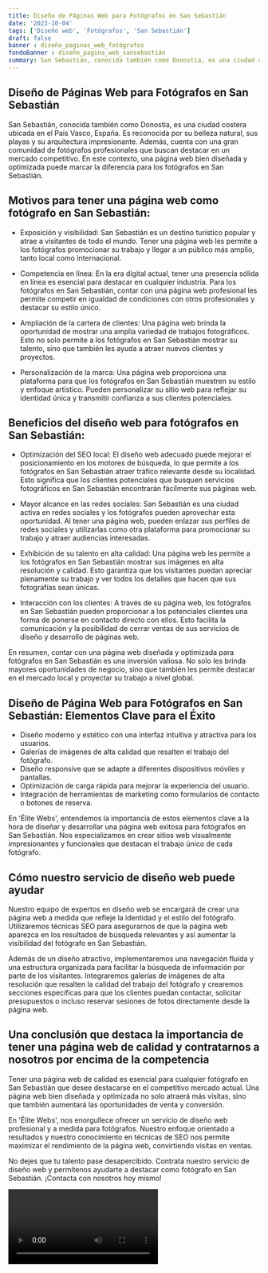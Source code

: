 ```yaml
---
title: Diseño de Páginas Web para Fotógrafos en San Sebastián
date: '2023-10-04'
tags: ['Diseño web', 'Fotógrafos', 'San Sebastián']
draft: false
banner : diseño_paginas_web_fotógrafos
fondoBanner : diseño_pagina_web_sansebastián
summary: San Sebastián, conocida también como Donostia, es una ciudad costera ubicada en el País Vasco, España. Es reconocida por su belleza natural, sus playas y su arquitectura impresionante. Además, cuenta con una gran comunidad de fotógrafos profesionales que buscan destacar en un mercado competitivo. En este contexto, una página web bien diseñada y optimizada puede marcar la diferencia para los fotógrafos en San Sebastián.
---
```


## Diseño de Páginas Web para Fotógrafos en San Sebastián

San Sebastián, conocida también como Donostia, es una ciudad costera ubicada en el País Vasco, España. Es reconocida por su belleza natural, sus playas y su arquitectura impresionante. Además, cuenta con una gran comunidad de fotógrafos profesionales que buscan destacar en un mercado competitivo. En este contexto, una página web bien diseñada y optimizada puede marcar la diferencia para los fotógrafos en San Sebastián.

## Motivos para tener una página web como fotógrafo en San Sebastián:

- Exposición y visibilidad: San Sebastián es un destino turístico popular y atrae a visitantes de todo el mundo. Tener una página web les permite a los fotógrafos promocionar su trabajo y llegar a un público más amplio, tanto local como internacional.

- Competencia en línea: En la era digital actual, tener una presencia sólida en línea es esencial para destacar en cualquier industria. Para los fotógrafos en San Sebastián, contar con una página web profesional les permite competir en igualdad de condiciones con otros profesionales y destacar su estilo único.

- Ampliación de la cartera de clientes: Una página web brinda la oportunidad de mostrar una amplia variedad de trabajos fotográficos. Esto no solo permite a los fotógrafos en San Sebastián mostrar su talento, sino que también les ayuda a atraer nuevos clientes y proyectos.

- Personalización de la marca: Una página web proporciona una plataforma para que los fotógrafos en San Sebastián muestren su estilo y enfoque artístico. Pueden personalizar su sitio web para reflejar su identidad única y transmitir confianza a sus clientes potenciales.

## Beneficios del diseño web para fotógrafos en San Sebastián:

- Optimización del SEO local: El diseño web adecuado puede mejorar el posicionamiento en los motores de búsqueda, lo que permite a los fotógrafos en San Sebastián atraer tráfico relevante desde su localidad. Esto significa que los clientes potenciales que busquen servicios fotográficos en San Sebastián encontrarán fácilmente sus páginas web.

- Mayor alcance en las redes sociales: San Sebastián es una ciudad activa en redes sociales y los fotógrafos pueden aprovechar esta oportunidad. Al tener una página web, pueden enlazar sus perfiles de redes sociales y utilizarlas como otra plataforma para promocionar su trabajo y atraer audiencias interesadas.

- Exhibición de su talento en alta calidad: Una página web les permite a los fotógrafos en San Sebastián mostrar sus imágenes en alta resolución y calidad. Esto garantiza que los visitantes puedan apreciar plenamente su trabajo y ver todos los detalles que hacen que sus fotografías sean únicas.

- Interacción con los clientes: A través de su página web, los fotógrafos en San Sebastián pueden proporcionar a los potenciales clientes una forma de ponerse en contacto directo con ellos. Esto facilita la comunicación y la posibilidad de cerrar ventas de sus servicios de diseño y desarrollo de páginas web.

En resumen, contar con una página web diseñada y optimizada para fotógrafos en San Sebastián es una inversión valiosa. No solo les brinda mayores oportunidades de negocio, sino que también les permite destacar en el mercado local y proyectar su trabajo a nivel global.

<GifSeo />

<Cta />

## Diseño de Página Web para Fotógrafos en San Sebastián: Elementos Clave para el Éxito

- Diseño moderno y estético con una interfaz intuitiva y atractiva para los usuarios.
- Galerías de imágenes de alta calidad que resalten el trabajo del fotógrafo.
- Diseño responsive que se adapte a diferentes dispositivos móviles y pantallas.
- Optimización de carga rápida para mejorar la experiencia del usuario.
- Integración de herramientas de marketing como formularios de contacto o botones de reserva.

En 'Élite Webs', entendemos la importancia de estos elementos clave a la hora de diseñar y desarrollar una página web exitosa para fotógrafos en San Sebastián. Nos especializamos en crear sitios web visualmente impresionantes y funcionales que destacan el trabajo único de cada fotógrafo.

## Cómo nuestro servicio de diseño web puede ayudar

Nuestro equipo de expertos en diseño web se encargará de crear una página web a medida que refleje la identidad y el estilo del fotógrafo. Utilizaremos técnicas SEO para asegurarnos de que la página web aparezca en los resultados de búsqueda relevantes y así aumentar la visibilidad del fotógrafo en San Sebastián.

Además de un diseño atractivo, implementaremos una navegación fluida y una estructura organizada para facilitar la búsqueda de información por parte de los visitantes. Integraremos galerías de imágenes de alta resolución que resalten la calidad del trabajo del fotógrafo y crearemos secciones específicas para que los clientes puedan contactar, solicitar presupuestos o incluso reservar sesiones de fotos directamente desde la página web.

## Una conclusión que destaca la importancia de tener una página web de calidad y contratarnos a nosotros por encima de la competencia

Tener una página web de calidad es esencial para cualquier fotógrafo en San Sebastián que desee destacarse en el competitivo mercado actual. Una página web bien diseñada y optimizada no solo atraerá más visitas, sino que también aumentará las oportunidades de venta y conversión.

En 'Élite Webs', nos enorgullece ofrecer un servicio de diseño web profesional y a medida para fotógrafos. Nuestro enfoque orientado a resultados y nuestro conocimiento en técnicas de SEO nos permite maximizar el rendimiento de la página web, convirtiendo visitas en ventas.

No dejes que tu talento pase desapercibido. Contrata nuestro servicio de diseño web y permítenos ayudarte a destacar como fotógrafo en San Sebastián. ¡Contacta con nosotros hoy mismo!

<Video />

<CtaBot job='Fotógrafos' city='San Sebastián'/>

<Gmaps query='San Sebastián+españa+maps' />